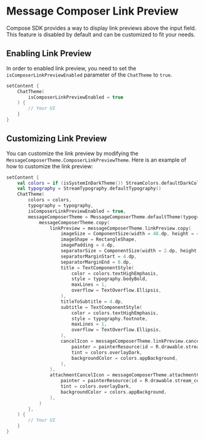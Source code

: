 # Message Composer Link Preview

Compose SDK provides a way to display link previews above the input field. 
This feature is disabled by default and can be customized to fit your needs.

## Enabling Link Preview
In order to enabled link preview, you need to set the `isComposerLinkPreviewEnabled` parameter of the `ChatTheme` to `true`.

```kotlin
setContent {
    ChatTheme(
        isComposerLinkPreviewEnabled = true
    ) {
        // Your UI
    }
}
```

## Customizing Link Preview
You can customize the link preview by modifying the `MessageComposerTheme.ComposerLinkPreviewTheme`.
Here is an example of how to customize the link preview:

```kotlin
setContent {
    val colors = if (isSystemInDarkTheme()) StreamColors.defaultDarkColors() else StreamColors.defaultColors()
    val typography = StreamTypography.defaultTypography()
    ChatTheme(
        colors = colors,
        typography = typography,
        isComposerLinkPreviewEnabled = true,
        messageComposerTheme = MessageComposerTheme.defaultTheme(typography).let { messageComposerTheme ->
            messageComposerTheme.copy(
                linkPreview = messageComposerTheme.linkPreview.copy(
                    imageSize = ComponentSize(width = 48.dp, height = 48.dp),
                    imageShape = RectangleShape,
                    imagePadding = 4.dp,
                    separatorSize = ComponentSize(width = 2.dp, height = 48.dp),
                    separatorMarginStart = 4.dp,
                    separatorMarginEnd = 8.dp,
                    title = TextComponentStyle(
                        color = colors.textHighEmphasis,
                        style = typography.bodyBold,
                        maxLines = 1,
                        overflow = TextOverflow.Ellipsis,
                    ),
                    titleToSubtitle = 4.dp,
                    subtitle = TextComponentStyle(
                        color = colors.textHighEmphasis,
                        style = typography.footnote,
                        maxLines = 1,
                        overflow = TextOverflow.Ellipsis,
                    ),
                    cancelIcon = messageComposerTheme.linkPreview.cancelIcon.copy(
                        painter = painterResource(id = R.drawable.stream_compose_ic_clear),
                        tint = colors.overlayDark,
                        backgroundColor = colors.appBackground,
                    ),
                ),
                attachmentCancelIcon = messageComposerTheme.attachmentCancelIcon.copy(
                    painter = painterResource(id = R.drawable.stream_compose_ic_clear),
                    tint = colors.overlayDark,
                    backgroundColor = colors.appBackground,
                ),
            )
        },
    ) {
        // Your UI
    }
}
```
